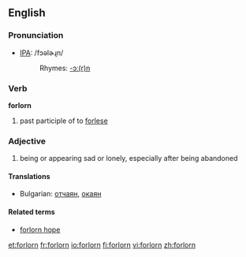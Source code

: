 ==English==

===Pronunciation===
*[[IPA]]: /fɔəlɚɻn/
*:Rhymes: [[Rhymes:English:-ɔː(r)n|-ɔː(r)n]]

===Verb===
'''forlorn'''
# past participle of to [[forlese]]

===Adjective===
{{en-adj}}
#being or appearing sad or lonely, especially after being abandoned

====Translations====
{{top}}
*Bulgarian: [[отчаян]], [[окаян]]
{{mid}}
{{bottom}}

====Related terms====
*[[forlorn hope]]

[[et:forlorn]]
[[fr:forlorn]]
[[io:forlorn]]
[[fi:forlorn]]
[[vi:forlorn]]
[[zh:forlorn]]